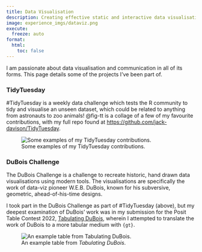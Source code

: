 ```yaml
---
title: Data Visualisation
description: Creating effective static and interactive data visualisation.
image: experience_imgs/dataviz.png
execute: 
  freeze: auto
format:
  html:
    toc: false
---
```


I am passionate about data visualisation and communication in all of its forms. This page details some of the projects I've been part of.

### TidyTuesday

\#TidyTuesday is a weekly data challenge which tests the R community to tidy and visualise an unseen dataset, which could be related to anything from astronauts to zoo animals! @fig-tt is a collage of a few of my favourite contributions, with my full repo found at <https://github.com/jack-davison/TidyTuesday>. 

![Some examples of my TidyTuesday contributions.](experience_imgs/tidytuesday.png){#fig-tt}

### DuBois Challenge

The DuBois Challenge is a challenge to recreate historic, hand drawn data visualisations using modern tools. The visualisations are specifically the work of data-viz pioneer W.E.B. DuBois, known for his subversive, geometric, ahead-of-his-time designs.

I took part in the DuBois Challenge as part of \#TidyTuesday (above), but my deepest examination of DuBois' work was in my submission for the Posit Table Contest 2022, [Tabulating DuBois](https://jack-davison.quarto.pub/tabulating-dubois/), wherein I attempted to translate the work of DuBois to a more tabular medium with `{gt}`.

![An example table from *Tabulating DuBois*.](https://github.com/jack-davison/rstudio_table-contest_2022/raw/main/man/comparison.png){#fig-dubois}

